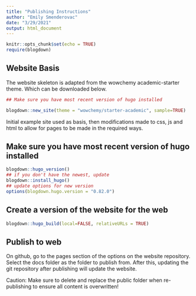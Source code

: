 ```yaml
---
title: "Publishing Instructions"
author: "Emily Smenderovac"
date: "3/29/2021"
output: html_document
---
```


```r
knitr::opts_chunk$set(echo = TRUE)
require(blogdown)
```

## Website Basis

The website skeleton is adapted from the wowchemy academic-starter theme. Which can be downloaded below.

```r
## Make sure you have most recent version of hugo installed

blogdown::new_site(theme = "wowchemy/starter-academic", sample=TRUE)

```

Initial example site used as basis, then modifications made to css, js and html to allow for pages to be made in the required ways.

## Make sure you have most recent version of hugo installed

```r
blogdown::hugo_version()
## if you don't have the newest, update
blogdown::install_hugo()
## update options for new version
options(blogdown.hugo.version = "0.82.0")

```

## Create a version of the website for the web


```r
blogdown::hugo_build(local=FALSE, relativeURLs = TRUE)
```

## Publish to web

On github, go to the pages section of the options on the website repository. Select the docs folder as the folder to publish from. After this, updating the git repository after publishing will update the website.

Caution: Make sure to delete and replace the public folder when re-publishing to ensure all content is overwritten!

